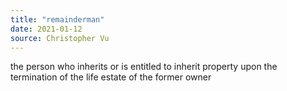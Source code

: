 ```yaml
---
title: "remainderman"
date: 2021-01-12
source: Christopher Vu
---
```


the person who inherits or is entitled to inherit property upon the termination of the life estate of the former owner
